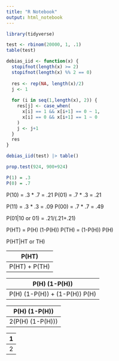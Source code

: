 ```yaml
---
title: "R Notebook"
output: html_notebook
---
```


```r
library(tidyverse)
```


```r
test <- rbinom(20000, 1, .1)
table(test)
```


```r
debias_iid <- function(x) {
  stopifnot(length(x) >= 2)
  stopifnot(length(x) %% 2 == 0)
  
  res <- rep(NA, length(x)/2)
  j <- 1
  
  for (i in seq(1,length(x), 2)) {
    res[j] <- case_when(
      x[i] == 1 && x[i+1] == 0 ~ 1,
      x[i] == 0 && x[i+1] == 1 ~ 0
    )
    j <- j+1
  }
  res
}
```


```r
debias_iid(test) |> table()
```

```r
prop.test(924, 900+924)
```



```r
P(1) = .3
P(0) = .7
```


P(10) = .3 * .7 = .21
P(01) = .7 * .3 = .21

P(11) = .3 * .3 = .09
P(00) = .7 * .7 = .49


P(01|10 or 01) = .21/(.21+.21)


P(HT) = P(H) (1-P(H))
P(TH) = (1-P(H)) P(H)

P(HT|HT or TH)

=     P(HT)
  -------------
  P(HT) + P(TH)

=         P(H) (1-P(H))
  -----------------------------
  P(H) (1-P(H)) + (1-P(H)) P(H)

=  P(H) (1-P(H))
  ----------------
  2(P(H) (1-P(H)))

= 1
  -
  2
  

  













